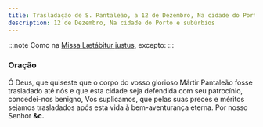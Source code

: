 ```yaml
---
title: Trasladação de S. Pantaleão, a 12 de Dezembro, Na cidade do Porto e subúrbios
description: 12 de Dezembro, Na cidade do Porto e subúrbios
---
```


:::note
Como na [Missa Lætábitur justus](/missal/comum/5martirnaopontifice2), excepto:
:::

### Oração

Ó Deus, que quiseste que o corpo do vosso glorioso Mártir Pantaleão fosse
trasladado até nós e que esta cidade seja defendida com seu patrocínio,
concedei-nos benigno, Vos suplicamos, que pelas suas preces e méritos
sejamos trasladados após esta vida à bem-aventurança eterna. Por nosso
Senhor **&c.**
